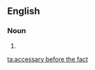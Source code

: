 ==English==

===Noun===
{{en-noun|head=[[accessary]] [[before]] [[the]] [[fact]]|accessaries before the fact}}

# {{alternative spelling of|accessory before the fact}}

[[ta:accessary before the fact]]